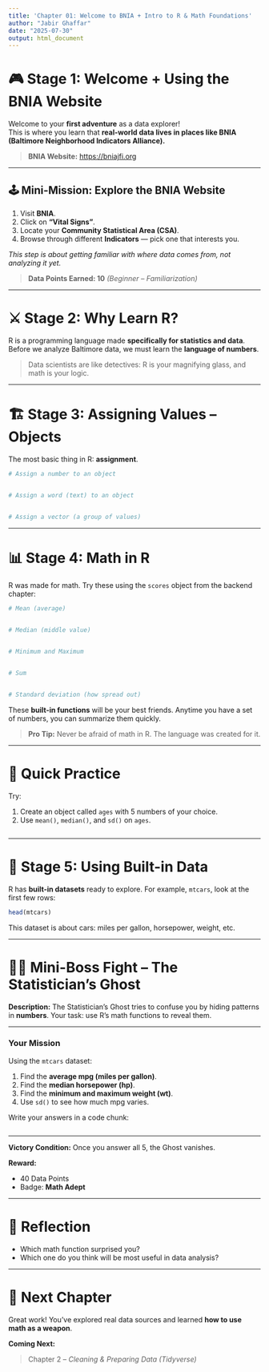 ```yaml
---
title: 'Chapter 01: Welcome to BNIA + Intro to R & Math Foundations'
author: "Jabir Ghaffar"
date: "2025-07-30"
output: html_document
---
```

# 🎮 Stage 1: Welcome + Using the BNIA Website

Welcome to your **first adventure** as a data explorer!  
This is where you learn that **real-world data lives in places like BNIA (Baltimore Neighborhood Indicators Alliance).**

> **BNIA Website:** [https://bniajfi.org](https://bniajfi.org)

---

## 🕹️ Mini-Mission: Explore the BNIA Website

1. Visit **BNIA**.
2. Click on **"Vital Signs"**.
3. Locate your **Community Statistical Area (CSA)**.
4. Browse through different **Indicators** — pick one that interests you.

*This step is about getting familiar with where data comes from, not analyzing it yet.*

> **Data Points Earned: 10** *(Beginner – Familiarization)*

---

# ⚔️ Stage 2: Why Learn R?

R is a programming language made **specifically for statistics and data**.  
Before we analyze Baltimore data, we must learn the **language of numbers**.

> Data scientists are like detectives: R is your magnifying glass, and math is your logic.

---

# 🏗 Stage 3: Assigning Values – Objects

The most basic thing in R: **assignment**.

```r
# Assign a number to an object


# Assign a word (text) to an object


# Assign a vector (a group of values)

```

---

# 📊 Stage 4: Math in R

R was made for math. Try these using the `scores` object from the backend chapter:

```r
# Mean (average)


# Median (middle value)


# Minimum and Maximum


# Sum


# Standard deviation (how spread out)


```

These **built-in functions** will be your best friends.
Anytime you have a set of numbers, you can summarize them quickly.

> **Pro Tip:** Never be afraid of math in R. The language was created for it.

---

# 🧩 Quick Practice

Try:

1. Create an object called `ages` with 5 numbers of your choice.
2. Use `mean()`, `median()`, and `sd()` on `ages`.

```r


```
---

# 🔮 Stage 5: Using Built-in Data

R has **built-in datasets** ready to explore. For example, `mtcars`, look at the first few rows:

```r
head(mtcars)
```

This dataset is about cars: miles per gallon, horsepower, weight, etc.

---

# 🧙‍♂️ Mini-Boss Fight – The Statistician’s Ghost

**Description:**
The Statistician’s Ghost tries to confuse you by hiding patterns in **numbers**.
Your task: use R’s math functions to reveal them.

---

### **Your Mission**

Using the `mtcars` dataset:

1. Find the **average mpg (miles per gallon)**.
2. Find the **median horsepower (hp)**.
3. Find the **minimum and maximum weight (wt)**.
4. Use `sd()` to see how much mpg varies.

Write your answers in a code chunk:

```r



```

---

**Victory Condition:**
Once you answer all 5, the Ghost vanishes.

**Reward:**

* 40 Data Points
* Badge: **Math Adept**

---

# 🧠 Reflection

* Which math function surprised you?
* Which one do you think will be most useful in data analysis?

---

# 🧙 Next Chapter

Great work! You’ve explored real data sources and learned **how to use math as a weapon**.

**Coming Next:**

> Chapter 2 – *Cleaning & Preparing Data (Tidyverse)*
